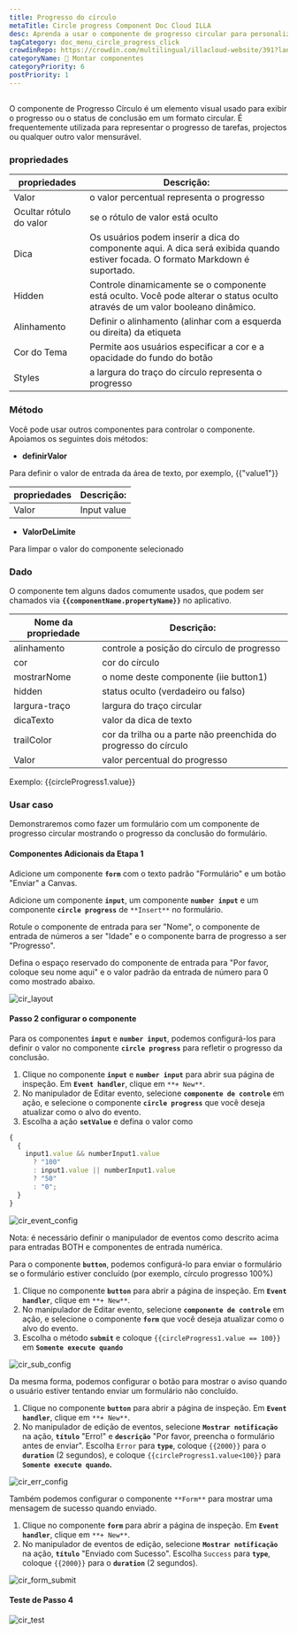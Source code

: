 ```yaml
---
title: Progresso do círculo
metaTitle: Circle progress Component Doc Cloud ILLA
desc: Aprenda a usar o componente de progresso circular para personalizar e decorar seu aplicativo na ILLA Cloud.
tagCategory: doc_menu_circle_progress_click
crowdinRepo: https://crowdin.com/multilingual/illacloud-website/391?languages=pt&filter=basic&value=0
categoryName: 🧬 Montar componentes
categoryPriority: 6
postPriority: 1
---
```


## <h2 hidden>O que é progresso no círculo?</h2>

O componente de Progresso Círculo é um elemento visual usado para exibir o progresso ou o status de conclusão em um formato circular. É frequentemente utilizada para representar o progresso de tarefas, projectos ou qualquer outro valor mensurável.

### propriedades

| propriedades            | Descrição:                                                                                                                             |
| ----------------------- | -------------------------------------------------------------------------------------------------------------------------------------- |
| Valor                   | o valor percentual representa o progresso                                                                                              |
| Ocultar rótulo do valor | se o rótulo de valor está oculto                                                                                                       |
| Dica                    | Os usuários podem inserir a dica do componente aqui. A dica será exibida quando estiver focada. O formato Markdown é suportado.        |
| Hidden                  | Controle dinamicamente se o componente está oculto. Você pode alterar o status oculto através de um valor booleano dinâmico.           |
| Alinhamento             | Definir o alinhamento (alinhar com a esquerda ou direita) da etiqueta                                                                  |
| Cor do Tema             | Permite aos usuários especificar a cor e a opacidade do fundo do botão                                                                 |
| Styles                  | a largura do traço do círculo representa o progresso                                                                                   |

### Método

Você pode usar outros componentes para controlar o componente. Apoiamos os seguintes dois métodos:

-   **definirValor**

Para definir o valor de entrada da área de texto, por exemplo, {{"value1"}}

| propriedades | Descrição:  |
| ------------ | ----------- |
| Valor        | Input value |

-   **ValorDeLimite**

Para limpar o valor do componente selecionado

### Dado

O componente tem alguns dados comumente usados, que podem ser chamados via **`{{componentName.propertyName}}`** no aplicativo.

| Nome da propriedade | Descrição:                                                              |
| ------------------- | ----------------------------------------------------------------------- |
| alinhamento         | controle a posição do círculo de progresso                              |
| cor                 | cor do círculo                                                          |
| mostrarNome         | o nome deste componente (iie button1)                                   |
| hidden              | status oculto (verdadeiro ou falso)                                     |
| largura-traço       | largura do traço circular                                               |
| dicaTexto           | valor da dica de texto                                                  |
| trailColor          | cor da trilha ou a parte não preenchida do progresso do círculo         |
| Valor               | valor percentual do progresso                                           |

Exemplo: {{circleProgress1.value}}

### Usar caso

Demonstraremos como fazer um formulário com um componente de progresso circular mostrando o progresso da conclusão do formulário.

#### Componentes Adicionais da Etapa 1

Adicione um componente **`form`** com o texto padrão "Formulário" e um botão "Enviar" a Canvas.

Adicione um componente **`input`**, um componente **`number input`** e um componente **`circle progress`** de `**Insert**` no formulário.

Rotule o componente de entrada para ser "Nome", o componente de entrada de números a ser "Idade" e o componente barra de progresso a ser "Progresso".

Defina o espaço reservado do componente de entrada para "Por favor, coloque seu nome aqui" e o valor padrão da entrada de número para 0 como mostrado abaixo.

![cir_layout](https://cdn.illacloud.com/official-website/img/official-site/components/cir_layout.jpg)

#### Passo 2 configurar o componente

Para os componentes **`input`** e **`number input`**, podemos configurá-los para definir o valor no componente **`circle progress`** para refletir o progresso da conclusão.

1.  Clique no componente **`input`** e **`number input`** para abrir sua página de inspeção. Em **`Event handler`**, clique em `**+ New**`.
2.  No manipulador de Editar evento, selecione **`componente de controle`** em ação, e selecione o componente **`circle progress`** que você deseja atualizar como o alvo do evento.
3.  Escolha a ação **`setValue`** e defina o valor como

```jsx
{
  {
    input1.value && numberInput1.value
      ? "100"
      : input1.value || numberInput1.value
      ? "50"
      : "0";
  }
}
```

![cir_event_config](https://cdn.illacloud.com/official-website/img/official-site/components/cir_event_config.jpg)

Nota: é necessário definir o manipulador de eventos como descrito acima para entradas BOTH e componentes de entrada numérica.

Para o componente **`button`**, podemos configurá-lo para enviar o formulário se o formulário estiver concluído (por exemplo, círculo progresso 100%)

1.  Clique no componente **`button`** para abrir a página de inspeção. Em **`Event handler`**, clique em `**+ New**`.
2.  No manipulador de Editar evento, selecione **`componente de controle`** em ação, e selecione o componente **`form`** que você deseja atualizar como o alvo do evento.
3.  Escolha o método **`submit`** e coloque `{{circleProgress1.value == 100}}` em **`Somente execute quando`**

![cir_sub_config](https://cdn.illacloud.com/official-website/img/official-site/components/cir_sub_config.jpg)

Da mesma forma, podemos configurar o botão para mostrar o aviso quando o usuário estiver tentando enviar um formulário não concluído.

1.  Clique no componente **`button`** para abrir a página de inspeção. Em **`Event handler`**, clique em `**+ New**`.
2.  No manipulador de edição de eventos, selecione **`Mostrar notificação`** na ação, **`título`** "Erro!" e **`descrição`** "Por favor, preencha o formulário antes de enviar". Escolha `Error` para **`type`**, coloque `{{2000}}` para o **`duration`** (2 segundos), e coloque `{{circleProgress1.value<100}}` para **`Somente execute quando`.**

![cir_err_config](https://cdn.illacloud.com/official-website/img/official-site/components/cir_err_config.jpg)

Também podemos configurar o componente `**Form**` para mostrar uma mensagem de sucesso quando enviado.

1.  Clique no componente **`form`** para abrir a página de inspeção. Em **`Event handler`**, clique em `**+ New**`.
2.  No manipulador de eventos de edição, selecione **`Mostrar notificação`** na ação, **`título`** "Enviado com Sucesso". Escolha `Success` para **`type`**, coloque `{{2000}}` para o **`duration`** (2 segundos).

![cir_form_submit](https://cdn.illacloud.com/official-website/img/official-site/components/cir_form_submiy.jpg)

#### Teste de Passo 4

![cir_test](https://cdn.illacloud.com/official-website/img/official-site/components/cir_test.gif)
